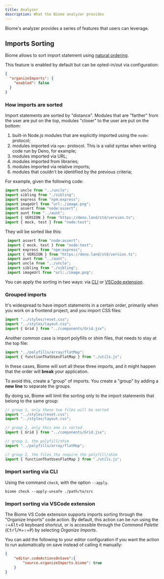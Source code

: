 ```yaml
---
title: Analyzer
description: What the Biome analyzer provides
---
```


Biome's analyzer provides a series of features that users can leverage.

## Imports Sorting

Biome allows to sort import statement using [natural ordering](https://en.wikipedia.org/wiki/Natural_sort_order).

This feature is enabled by default but can be opted-in/out via configuration:

```json
{
  "organizeImports": {
    "enabled": false
  }
}
```

### How imports are sorted

Import statements are sorted by "distance". Modules that are "farther" from the user are put on the top, modules "closer" to the user are put on the bottom:

1. built-in Node.js modules that are explicitly imported using the `node:` protocol;
2. modules imported via `npm:` protocol. This is a valid syntax when writing code run by Deno, for example;
3. modules imported via URL;
4. modules imported from libraries;
5. modules imported via relative imports;
6. modules that couldn't be identified by the previous criteria;

For example, given the following code:

```ts
import uncle from "../uncle";
import sibling from "./sibling";
import express from "npm:express";
import imageUrl from "url:./image.png";
import assert from "node:assert";
import aunt from "../aunt";
import { VERSION } from "https://deno.land/std/version.ts";
import { mock, test } from "node:test";
```

They will be sorted like this:

```ts
 import assert from "node:assert";
 import { mock, test } from "node:test";
 import express from "npm:express";
 import { VERSION } from "https://deno.land/std/version.ts";
 import aunt from "../aunt";
 import uncle from "../uncle";
 import sibling from "./sibling";
 import imageUrl from "url:./image.png";
```

You can apply the sorting in two ways: via [CLI](#import-sorting-via-cli) or [VSCode extension](#import-sorting-via-vscode-extension).

### Grouped imports

It's widespread to have import statements in a certain order, primarily when you work on a frontend project, and you import CSS files:

```js
import "../styles/reset.css";
import "../styles/layout.css";
import { Grid } from "../components/Grid.jsx";
```

Another common case is import polyfills or shim files, that needs to stay at the top file:

```js
import "../polyfills/array/flatMap";
import { functionThatUsesFlatMap } from "./utils.js";
```

In these cases, Biome will sort all these three imports, and it might happen that the order will **break** your application.

To avoid this, create a "group" of imports. You create a "group" by adding a **new line** to separate the groups.

By doing so, Biome will limit the sorting only to the import statements that belong to the same group:

```js
// group 1, only these two files will be sorted
import "../styles/reset.css";
import "../styles/layout.css";

// group 2, only this one is sorted
import { Grid } from "../components/Grid.jsx";
```

```js
// group 1, the polyfill/shim
import "../polyfills/array/flatMap";

// group 2, the files tha require the polyfill/shim
import { functionThatUsesFlatMap } from "./utils.js";
```

### Import sorting via CLI

Using the command `check`, with the option `--apply`.

```shell
biome check --apply-unsafe ./path/to/src
```

### Import sorting via VSCode extension

The Biome VS Code extension supports imports sorting through the "Organize Imports" code action.
By default, this action can be run using the <kbd title="Shift">⇧</kbd>+<kbd>Alt</kbd>+<kbd>O</kbd> keyboard shortcut, or is accessible through the _Command Palette_ (<kbd>Ctrl</kbd>/<kbd title="Cmd">⌘</kbd>+<kbd title="Shift">⇧</kbd>+<kbd>P</kbd>) by selecting _Organize Imports_.

You can add the following to your editor configuration if you want the action to run automatically on save instead of calling it manually:

```json
{
	"editor.codeActionsOnSave":{
		"source.organizeImports.biome": true
	}
}
```
